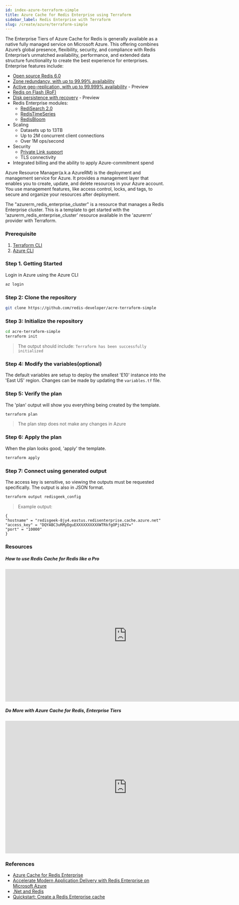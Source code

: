 ```yaml
---
id: index-azure-terraform-simple
title: Azure Cache for Redis Enterprise using Terraform
sidebar_label: Redis Enterprise with Terraform
slug: /create/azure/terraform-simple
---
```


The Enterprise Tiers of Azure Cache for Redis is generally available as a native fully managed service on Microsoft Azure. This offering combines Azure’s global presence, flexibility, security, and compliance with Redis Enterprise’s unmatched availability, performance, and extended data structure functionality to create the best experience for enterprises. Enterprise features include:

- [Open source Redis 6.0](https://redis.com/blog/diving-into-redis-6/)
- [Zone redundancy, with up to 99.99% availability](https://docs.microsoft.com/en-us/azure/azure-cache-for-redis/cache-high-availability#zone-redundancy)
- [Active geo-replication, with up to 99.999% availability](https://redis.com/redis-enterprise/technology/active-active-geo-distribution/) - Preview
- [Redis on Flash (RoF)](https://redis.com/redis-enterprise/technology/redis-on-flash/)
- [Disk persistence with recovery](https://redis.com/redis-enterprise/technology/durable-redis/) - Preview
- Redis Enterprise modules:
  - [RediSearch 2.0](https://redis.com/blog/redisearch-2-build-modern-applications-interactive-search/)
  - [RedisTimeSeries](https://redis.com/modules/redis-timeseries/)
  - [RedisBloom](https://redis.com/modules/redis-bloom/)
- Scaling
  - Datasets up to 13TB
  - Up to 2M concurrent client connections
  - Over 1M ops/second
- Security
  - [Private Link support](https://docs.microsoft.com/en-us/azure/azure-cache-for-redis/cache-private-link)
  - TLS connectivity
- Integrated billing and the ability to apply Azure-commitment spend

Azure Resource Manager(a.k.a AzureRM) is the deployment and management service for Azure. It provides a management layer that enables you to create, update, and delete resources in your Azure account. You use management features, like access control, locks, and tags, to secure and organize your resources after deployment.

The "azurerm_redis_enterprise_cluster" is a resource that manages a Redis Enterprise cluster. This is a template to get started with the 'azurerm_redis_enterprise_cluster' resource available in the 'azurerm' provider with Terraform.

### Prerequisite

1.  [Terraform CLI](https://terraform.io)
2.  [Azure CLI](https://docs.microsoft.com/en-us/cli/azure/install-azure-cli)

### Step 1. Getting Started

Login in Azure using the Azure CLI

```bash
az login
```

### Step 2: Clone the repository

```bash
git clone https://github.com/redis-developer/acre-terraform-simple
```

### Step 3: Initialize the repository

```bash
cd acre-terraform-simple
terraform init
```

> The output should include: `Terraform has been successfully initialized`

### Step 4: Modify the variables(optional)

The default variables are setup to deploy the smallest 'E10' instance into the 'East US' region.
Changes can be made by updating the `variables.tf` file.

### Step 5: Verify the plan

The 'plan' output will show you everything being created by the template.

```bash
terraform plan
```

> The plan step does not make any changes in Azure

### Step 6: Apply the plan

When the plan looks good, 'apply' the template.

```bash
terraform apply
```

### Step 7: Connect using generated output

The access key is sensitive, so viewing the outputs must be requested specifically.
The output is also in JSON format.

```bash
terraform output redisgeek_config
```

> Example output:

```
{
"hostname" = "redisgeek-8jy4.eastus.redisenterprise.cache.azure.net"
"access_key" = "DQYABC3uRMyDguEXXXXXXXXXXWTRkfgOPjs82Y="
"port" = "10000"
}
```

### Resources

##### How to use Redis Cache for Redis like a Pro

<div class="text--center">
  <iframe
    width="760"
    height="415"
    src="https://www.youtube.com/embed/eThj-jwViZw"
    title="YouTube video player"
    frameborder="0"
    allow="accelerometer; autoplay; clipboard-write; encrypted-media; gyroscope; picture-in-picture"
    allowfullscreen></iframe>
</div>

##### Do More with Azure Cache for Redis, Enterprise Tiers

<div class="text--center">
  <iframe
    width="760"
    height="415"
    src="https://www.youtube.com/embed/t6XQHsKFMKQ"
    title="YouTube video player"
    frameborder="0"
    allow="accelerometer; autoplay; clipboard-write; encrypted-media; gyroscope; picture-in-picture"
    allowfullscreen></iframe>
</div>

### References

- [Azure Cache for Redis Enterprise](https://azuremarketplace.microsoft.com/en-us/marketplace/apps/garantiadata.redis_enterprise_1sp_public_preview?ocid=redisga_redislabs_cloudpartner_cta1)
- [Accelerate Modern Application Delivery with Redis Enterprise on Microsoft Azure](https://query.prod.cms.rt.microsoft.com/cms/api/am/binary/RWGGx3)
- [.Net and Redis](/develop/dotnet/)
- [Quickstart: Create a Redis Enterprise cache](https://docs.microsoft.com/en-us/azure/azure-cache-for-redis/quickstart-create-redis-enterprise)
